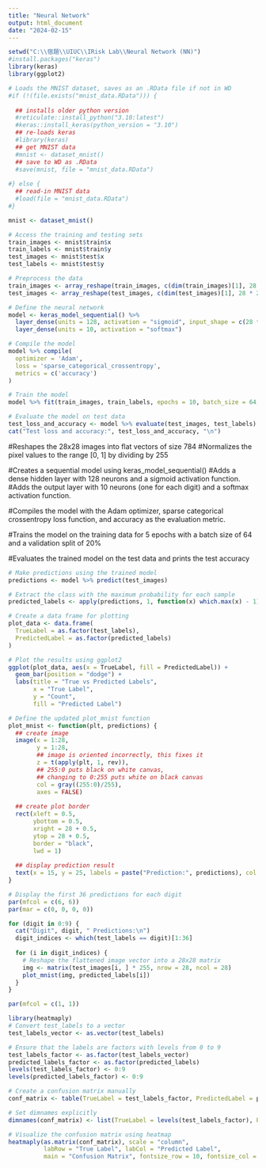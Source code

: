 ```yaml
---
title: "Neural Network"
output: html_document
date: "2024-02-15"
---
```


```r

setwd("C:\\宿題\\UIUC\\IRisk Lab\\Neural Network (NN)")
#install.packages("keras")
library(keras)
library(ggplot2)

# Loads the MNIST dataset, saves as an .RData file if not in WD
#if (!(file.exists("mnist_data.RData"))) {
  
  ## installs older python version
  #reticulate::install_python("3.10:latest")
  #keras::install_keras(python_version = "3.10")
  ## re-loads keras
  #library(keras)
  ## get MNIST data
  #mnist <- dataset_mnist()
  ## save to WD as .RData
  #save(mnist, file = "mnist_data.RData")
  
#} else {
  ## read-in MNIST data
  #load(file = "mnist_data.RData")
#}

mnist <- dataset_mnist()

# Access the training and testing sets
train_images <- mnist$train$x
train_labels <- mnist$train$y
test_images <- mnist$test$x
test_labels <- mnist$test$y
```

```r
# Preprocess the data
train_images <- array_reshape(train_images, c(dim(train_images)[1], 28 * 28)) / 255
test_images <- array_reshape(test_images, c(dim(test_images)[1], 28 * 28)) / 255

# Define the neural network
model <- keras_model_sequential() %>%
  layer_dense(units = 128, activation = "sigmoid", input_shape = c(28 * 28)) %>%
  layer_dense(units = 10, activation = "softmax")

# Compile the model
model %>% compile(
  optimizer = 'Adam',
  loss = 'sparse_categorical_crossentropy',
  metrics = c('accuracy')
)

# Train the model
model %>% fit(train_images, train_labels, epochs = 10, batch_size = 64, validation_split = 0.2)

# Evaluate the model on test data
test_loss_and_accuracy <- model %>% evaluate(test_images, test_labels)
cat("Test loss and accuracy:", test_loss_and_accuracy, "\n")
```
#Reshapes the 28x28 images into flat vectors of size 784
#Normalizes the pixel values to the range [0, 1] by dividing by 255

#Creates a sequential model using keras_model_sequential()
#Adds a dense hidden layer with 128 neurons and a sigmoid activation function.
#Adds the output layer with 10 neurons (one for each digit) and a softmax activation function.

#Compiles the model with the Adam optimizer, sparse categorical crossentropy loss function, and accuracy as the evaluation metric.

#Trains the model on the training data for 5 epochs with a batch size of 64 and a validation split of 20%

#Evaluates the trained model on the test data and prints the test accuracy

```r
# Make predictions using the trained model
predictions <- model %>% predict(test_images)

# Extract the class with the maximum probability for each sample
predicted_labels <- apply(predictions, 1, function(x) which.max(x) - 1)

# Create a data frame for plotting
plot_data <- data.frame(
  TrueLabel = as.factor(test_labels),
  PredictedLabel = as.factor(predicted_labels)
)

# Plot the results using ggplot2
ggplot(plot_data, aes(x = TrueLabel, fill = PredictedLabel)) +
  geom_bar(position = "dodge") +
  labs(title = "True vs Predicted Labels",
       x = "True Label",
       y = "Count",
       fill = "Predicted Label")
```

```r
# Define the updated plot_mnist function
plot_mnist <- function(plt, predictions) {
  ## create image
  image(x = 1:28,
        y = 1:28,
        ## image is oriented incorrectly, this fixes it
        z = t(apply(plt, 1, rev)),
        ## 255:0 puts black on white canvas,
        ## changing to 0:255 puts white on black canvas
        col = gray((255:0)/255),
        axes = FALSE)
  
  ## create plot border
  rect(xleft = 0.5,
       ybottom = 0.5,
       xright = 28 + 0.5,
       ytop = 28 + 0.5,
       border = "black",
       lwd = 1)
  
  ## display prediction result
  text(x = 15, y = 25, labels = paste("Prediction:", predictions), col = "red", cex = 1.5)
}

# Display the first 36 predictions for each digit
par(mfcol = c(6, 6))
par(mar = c(0, 0, 0, 0))

for (digit in 0:9) {
  cat("Digit", digit, " Predictions:\n")
  digit_indices <- which(test_labels == digit)[1:36]
  
  for (i in digit_indices) {
    # Reshape the flattened image vector into a 28x28 matrix
    img <- matrix(test_images[i, ] * 255, nrow = 28, ncol = 28)
    plot_mnist(img, predicted_labels[i])
  }
}

par(mfcol = c(1, 1))
```

```r

library(heatmaply)
# Convert test_labels to a vector
test_labels_vector <- as.vector(test_labels)

# Ensure that the labels are factors with levels from 0 to 9
test_labels_factor <- as.factor(test_labels_vector)
predicted_labels_factor <- as.factor(predicted_labels)
levels(test_labels_factor) <- 0:9
levels(predicted_labels_factor) <- 0:9

# Create a confusion matrix manually
conf_matrix <- table(TrueLabel = test_labels_factor, PredictedLabel = predicted_labels_factor)

# Set dimnames explicitly
dimnames(conf_matrix) <- list(TrueLabel = levels(test_labels_factor), PredictedLabel = levels(predicted_labels_factor))

# Visualize the confusion matrix using heatmap
heatmaply(as.matrix(conf_matrix), scale = "column",
          labRow = "True Label", labCol = "Predicted Label",
          main = "Confusion Matrix", fontsize_row = 10, fontsize_col = 10)
```